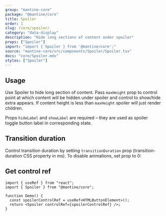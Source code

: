 ```yaml
---
group: "mantine-core"
package: "@mantine/core"
title: Spoiler
order: 1
slug: /core/spoiler/
category: "data-display"
description: "Hide long sections of content under spoiler"
props: ["Spoiler"]
import: "import { Spoiler } from '@mantine/core';"
source: "mantine-core/src/components/Spoiler/Spoiler.tsx"
docs: "core/Spoiler.mdx"
styles: ["Spoiler"]
---
```



## Usage

Use Spoiler to hide long section of content.
Pass `maxHeight` prop to control point at which content will be hidden under spoiler and control to show/hide extra appears.
If content height is less than `maxHeight` spoiler will just render children.

Props `hideLabel` and `showLabel` are required – they are used as spoiler toggle button label in corresponding state.

<Demo data={SpoilerDemos.usage} />

## Transition duration

Control transition duration by setting `transitionDuration` prop (transition-duration CSS property in ms).
To disable animations, set prop to 0:

<Demo data={SpoilerDemos.transitions} />

## Get control ref

```tsx
import { useRef } from "react";
import { Spoiler } from "@mantine/core";

function Demo() {
  const spoilerControlRef = useRef<HTMLButtonElement>();
  return <Spoiler controlRef={spoilerControlRef} />;
}
```
